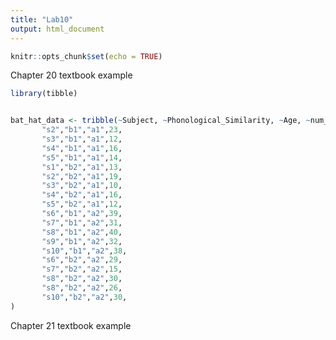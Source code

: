 ```yaml
---
title: "Lab10"
output: html_document
---
```


```r
knitr::opts_chunk$set(echo = TRUE)
```

Chapter 20 textbook example
```r

library(tibble)


bat_hat_data <- tribble(~Subject, ~Phonological_Similarity, ~Age, ~num_correct, "s1","b1","a1",15,
       "s2","b1","a1",23,
       "s3","b1","a1",12,
       "s4","b1","a1",16,
       "s5","b1","a1",14,
       "s1","b2","a1",13,
       "s2","b2","a1",19,
       "s3","b2","a1",10,
       "s4","b2","a1",16,
       "s5","b2","a1",12,
       "s6","b1","a2",39,
       "s7","b1","a2",31,
       "s8","b1","a2",40,
       "s9","b1","a2",32,
       "s10","b1","a2",38,
       "s6","b2","a2",29,
       "s7","b2","a2",15,
       "s8","b2","a2",30,
       "s8","b2","a2",26,
       "s10","b2","a2",30,
)


```



Chapter 21 textbook example
```r

```

